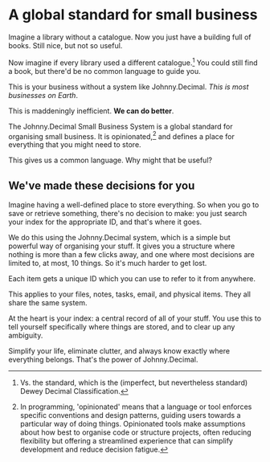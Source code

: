 # A global standard for small business

Imagine a library without a catalogue. Now you just have a building full of books. Still nice, but not so useful.

Now imagine if every library used a different catalogue.[^dewey] You could still find a book, but there'd be no common language to guide you.

[^dewey]: Vs. the standard, which is the (imperfect, but nevertheless standard) Dewey Decimal Classification.

This is your business without a system like Johnny.Decimal. _This is most businesses on Earth_.

This is maddeningly inefficient. **We can do better**.

The Johnny.Decimal Small Business System is a global standard for organising small business. It is opinionated,[^opinionated] and defines a place for everything that you might need to store.

[^opinionated]: In programming, 'opinionated' means that a language or tool enforces specific conventions and design patterns, guiding users towards a particular way of doing things. Opinionated tools make assumptions about how best to organise code or structure projects, often reducing flexibility but offering a streamlined experience that can simplify development and reduce decision fatigue.

This gives us a common language. Why might that be useful?

## We've made these decisions for you

Imagine having a well-defined place to store everything. So when you go to save or retrieve something, there's no decision to make: you just search your index for the appropriate ID, and that's where it goes.

We do this using the Johnny.Decimal system, which is a simple but powerful way of organising your stuff. It gives you a structure where nothing is more than a few clicks away, and one where most decisions are limited to, at most, 10 things. So it's much harder to get lost.

Each item gets a unique ID which you can use to refer to it from anywhere.

This applies to your files, notes, tasks, email, and physical items. They all share the same system.

At the heart is your index: a central record of all of your stuff. You use this to tell yourself specifically where things are stored, and to clear up any ambiguity.

Simplify your life, eliminate clutter, and always know exactly where everything belongs. That's the power of Johnny.Decimal.
